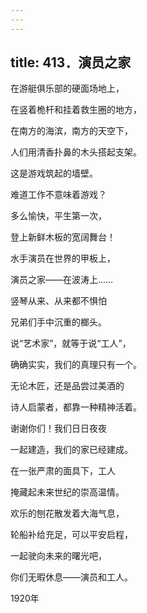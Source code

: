 ```yaml
---
---
---
```

title: 413．演员之家
---




在游艇俱乐部的硬面场地上，

在竖着桅杆和挂着救生圈的地方，

在南方的海滨，南方的天空下，

人们用清香扑鼻的木头搭起支架。

这是游戏筑起的墙壁。

难道工作不意味着游戏？

多么愉快，平生第一次，

登上新鲜木板的宽阔舞台！

水手演员在世界的甲板上，

演员之家——在波涛上……

竖琴从来、从来都不惧怕

兄弟们手中沉重的榔头。

说“艺术家”，就等于说“工人”，

确确实实，我们的真理只有一个。

无论木匠，还是品尝过美酒的

诗人启蒙者，都靠一种精神活着。

谢谢你们！我们日日夜夜

一起建造，我们的家已经建成。

在一张严肃的面具下，工人

掩藏起未来世纪的崇高温情。

欢乐的刨花散发着大海气息，

轮船补给充足，可以平安启程，

一起驶向未来的曙光吧，

你们无暇休息——演员和工人。

1920年